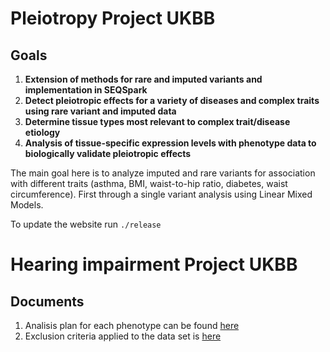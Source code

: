 # Pleiotropy Project UKBB

## **Goals**

1. **Extension of methods for rare and imputed variants and implementation in SEQSpark**
2. **Detect pleiotropic effects for a variety of diseases and complex traits using rare variant and imputed data**
3. **Determine tissue types most relevant to complex trait/disease etiology**
4. **Analysis of tissue-specific expression levels with phenotype data to biologically validate pleiotropic effects**

The main goal here is to analyze imputed and rare variants for association with different traits (asthma, BMI, waist-to-hip ratio, diabetes, waist circumference). First through a single variant analysis using Linear Mixed Models.

To update the website run `./release`

# Hearing impairment Project UKBB

## **Documents**
1. Analisis plan for each phenotype can be found [here](https://docs.google.com/document/d/1cpxTzElpsEkwmBDjnMBHg2wW7CL1AcG_b0_0wE_k5rQ/edit)
2. Exclusion criteria applied to the data set is [here](https://docs.google.com/spreadsheets/d/12L7Cx4Ov8FppGVmG0DxL9uG-lVRHM5QJSea0nORyirQ/edit#gid=0)
